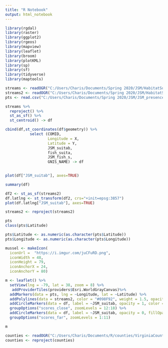 ```yaml
---
title: "R Notebook"
output: html_notebook
---
```


```r

library(rgdal)
library(raster)
library(ggplot2)
library(rgeos)
library(mapview)
library(leaflet)
library(broom)
library(plotKML)
library(sp)
library(sf)
library(tidyverse)
library(maptools)

streams <- readOGR("C:/Users/Charis/Documents/Spring 2020/JSM/HabitatSuitabilityModel/HSM_selection.shp")
streams2 <- readOGR("C:/Users/Charis/Documents/Spring 2020/JSM/HabitatSuitabilityModel/HSM_selection.shp")
pts <- read.csv("C:/Users/Charis/Documents/Spring 2020/JSM/JSM_presence_coords.csv")
```



```r

streams %>%
  reproject() %>%
  st_as_sf() %>%
  st_centroid() -> df

cbind(df,st_coordinates(df$geometry)) %>%
           select (COMID,
                   Longitude = X,
                   Latitude = Y,
                   JSM_suitab,
                   fish_suita,
                   JSM_fish_s,
                   GNIS_NAME) -> df
        

plot(df["JSM_suitab"], axes=TRUE)

summary(df)
```

```r


df2 <- st_as_sf(streams2)
df.latlng <- st_transform(df2, crs="+init=epsg:3857")
plot(df.latlng["JSM_suitab"], axes=TRUE)

streams2 <- reproject(streams2)
```

```r

pts
class(pts$Latitude)

pts$Latitude <- as.numeric(as.character(pts$Latitude))
pts$Longitude <- as.numeric(as.character(pts$Longitude))

```



```r

mussel <- makeIcon(
  iconUrl =  "https://i.imgur.com/juCFuRD.png",
  iconWidth = 48,
  iconHeight = 79,
  iconAnchorX = 24,
  iconAnchorY = 80)


```

```r
m <- leaflet() %>%
  setView(lng = -79, lat = 38, zoom = 8) %>%
   addProviderTiles(providers$Esri.WorldGrayCanvas)%>%
  addMarkers(data = pts, lng = ~Longitude, lat = ~Latitude) %>%
  addPolylines(data = streams2, color = "#098F92", weight = 1.5, opacity = 1.0 ) %>%
  addCircleMarkers(data = df, label = ~JSM_suitab, opacity = 1, color = "#611708", weight = 2, fillOpacity = 0, popup = ~GNIS_NAME, group = "scores_close") %>%
  groupOptions("scores_close", zoomLevels = 12:18) %>%
  addCircleMarkers(data = df, label = ~JSM_suitab, opacity = 0, fillOpacity = 0, popup = ~GNIS_NAME, group = "scores_far") %>%
  groupOptions("scores_far", zoomLevels = 1:11)

m
```


```r
counties <- readOGR("C:/Users/Charis/Documents/R/counties/VirginiaCounty_ClippedToShoreline.shp")
counties <- reproject(counties)

```




























